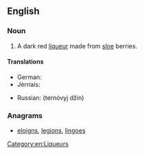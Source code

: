 ==English==
{{wikipedia}}
===Noun===
{{en-noun|head=[[sloe]] [[gin]]}}

# A dark red [[liqueur]] made from [[sloe]] berries.

====Translations====
{{trans-top|liqueur}}
*German: {{t|de|Schlehenlikör}}
* Jèrriais: {{t|roa-jer|dginne sus des preunelles|m}}
{{trans-mid}}
* Russian: {{l|ru|терновый}} {{l|ru|джин}} (ternóvyj džín){{m}}
{{trans-bottom}}

===Anagrams===
* [[eloigns#English|eloigns]], [[legions#English|legions]], [[lingoes#English|lingoes]]

[[Category:en:Liqueurs]]